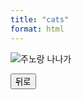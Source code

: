 ```yaml
---
title: "cats"
format: html
---
```


<img src="images/juno_card.jpg" alt="주노랑 나나가">

 <button onclick="window.history.back()">뒤로</button>